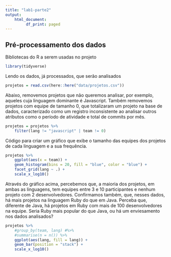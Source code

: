 ```yaml
---
title: "lab1-parte2"
output: 
    html_document:
         df_print: paged
---
```


## Pré-processamento dos dados

Bibliotecas do R a serem usadas no projeto

```r
library(tidyverse)
```

Lendo os dados, já processados, que serão analisados

```r
projetos = read.csv(here::here("data/projetos.csv"))
```

Abaixo, removemos projetos que não queremos analisar, por exemplo, aqueles cuja linguagem dominante é Javascript. Também removemos projetos com equipe de tamanho 0, que totalizaram um projeto na base de dados, caracterizado como um registro inconsistente ao analisar outros atributos como o período de atividade e total de commits por mês.

```r
projetos = projetos %>%
    filter(lang != "javascript" | team != 0)
```

Código para criar um gráfico que exibe o tamanho das equipes dos projetos de cada linguagem e a sua frequência.

```r
projetos %>% 
    ggplot(aes(x = team)) + 
    geom_histogram(bins = 20, fill = "blue", color = "blue") + 
    facet_grid(lang ~ .) +
    scale_x_log10()

```


Através do gráfico acima, percebemos que, a maioria dos projetos, em ambas as linguagens, tem equipes entre 3 e 10 participantes e nenhum projeto com 2 desenvolvedores. Confirmamos também, que, nesses dados, há mais projetos na linguagem Ruby do que em Java.
Perceba que, diferente de Java, há projetos em Ruby com mais de 100 desenvolvedores na equipe. Seria Ruby mais popular do que Java, ou há um enviesamento nos dados analisados?


```r
projetos %>%
    #group_by(team, lang) #%>%
    #summarise(n = n()) %>%
    ggplot(aes(lang, fill = lang)) +
    geom_bar(position = "stack") +
    scale_x_log10()

```
